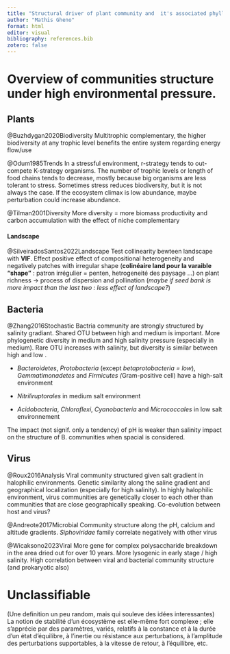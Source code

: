 ```yaml
---
title: "Structural driver of plant community and  it's associated phylloshere microbiota"
author: "Mathis Gheno"
format: html
editor: visual
bibliography: references.bib
zotero: false
---
```


# Overview of communities structure under high environmental pressure.

## Plants

@Buzhdygan2020Biodiversity Multitrophic complementary, the higher biodiversity at any trophic level benefits the entire system regarding energy flow/use

@Odum1985Trends In a stressful environment, r-strategy tends to out-compete K-strategy organisms. The number of trophic levels or length of food chains tends to decrease, mostly because big organisms are less tolerant to stress. Sometimes stress reduces biodiversity, but it is not always the case. If the ecosystem climax is low abundance, maybe perturbation could increase abundance.

@Tilman2001Diversity More diversity = more biomass productivity and carbon accumulation with the effect of niche complementary

#### Landscape

@SilveiradosSantos2022Landscape Test collinearity bewteen landscape with **VIF**. Effect positive effect of compositional heterogeneity and negatively patches with irregular shape (**colinéaire land pour la varaible "shape"** : patron irrégulier = penten, hetrogeneité des paysage ...) on plant richness $\rightarrow$ process of dispersion and pollination (*maybe if seed bank is more impact than the last two : less effect of landscape?*)

## Bacteria

@Zhang2016Stochastic Bactria community are strongly structured by salinity gradiant. Shared OTU between high and medium is important. More phylogenetic diversity in medium and high salinity pressure (especially in medium). Rare OTU increases with salinity, but diversity is similar between high and low .

-   *Bacteroidetes*, *Protobacteria* (except *betaprotobacteria = low*), *Gemmatimonadetes* and *Firmicutes (*Gram-positive cell) have a high-salt environment

-   *Nitriliruptorales* in medium salt environment

-   *Acidobacteria*, *Chloroflexi*, *Cyanobacteria* and *Micrococcales* in low salt environnement

The impact (not signif. only a tendency) of pH is weaker than salinity impact on the structure of B. communities when spacial is considered.

## Virus

@Roux2016Analysis Viral community structured given salt gradient in halophilic environments. Genetic similarity along the saline gradient and geographical localization (especially for high salinity). In highly halophilic environment, virus communities are genetically closer to each other than communities that are close geographically speaking. Co-evolution between host and virus?

@Andreote2017Microbial Community structure along the pH, calcium and altitude gradients. *Siphoviridae* family correlate negatively with other virus

@Wicaksono2023Viral More gene for complex polysaccharide breakdown in the area dried out for over 10 years. More lysogenic in early stage / high salinity. High correlation between viral and bacterial community structure (and prokaryotic also)

# Unclassifiable

(Une definition un peu random, mais qui souleve des idées interessantes) La notion de stabilité d'un écosystème est elle-même fort complexe ; elle s'apprécie par des paramètres, variés, relatifs à la constance et à la durée d'un état d'équilibre, à l'inertie ou résistance aux perturbations, à l'amplitude des perturbations supportables, à la vitesse de retour, à l'équilibre, etc.
